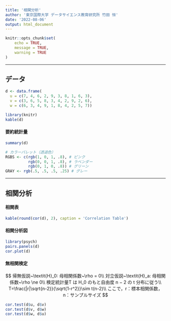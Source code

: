 ```yaml
---
title: '相関分析'
author: '東京国際大学 データサイエンス教育研究所 竹田 恒'
date: '2022-08-06'
output: html_document
---
```


```r
knitr::opts_chunk$set(
	echo = TRUE,
	message = TRUE,
	warning = TRUE
)
```

---

## データ
```r
d <- data.frame(
  u = c(7, 4, 6, 2, 9, 3, 8, 1, 6, 3),
  v = c(3, 6, 5, 8, 3, 4, 2, 9, 2, 6),
  w = c(6, 3, 4, 9, 1, 8, 4, 2, 5, 7))

library(knitr)
kable(d)
```

#### 要約統計量
```r
summary(d)
```

```r
# カラーパレット（透過色）
RGBS <- c(rgb(1, 0, 1, .8), # ピンク
          rgb(0, 0, 1, .8), # ラベンダー
          rgb(0, 1, 0, .8)) # グリーン
GRAY <- rgb(.5, .5, .5, .25) # グレー
```

---

## 相関分析

#### 相関表
```r
kable(round(cor(d), 2), caption = 'Correlation Table')
```

#### 相関分析図
```r
library(psych)
pairs.panels(d)
cor.plot(d)
```

#### 無相関検定
$$
帰無仮説~\textit{H}_0: 母相関係数~\rho = 0\\
対立仮説~\textit{H}_a: 母相関係数~\rho \ne 0\\
検定統計量T は H_0 のもと自由度 n − 2 の t 分布に従う\\
T=\frac{|r|\sqrt{n-2}}{\sqrt{1-r^2}}\sim t(n-2)\\
ここで，r：標本相関係数，n：サンプルサイズ
$$
```r
cor.test(d$u, d$v)
cor.test(d$v, d$w)
cor.test(d$w, d$u)
```